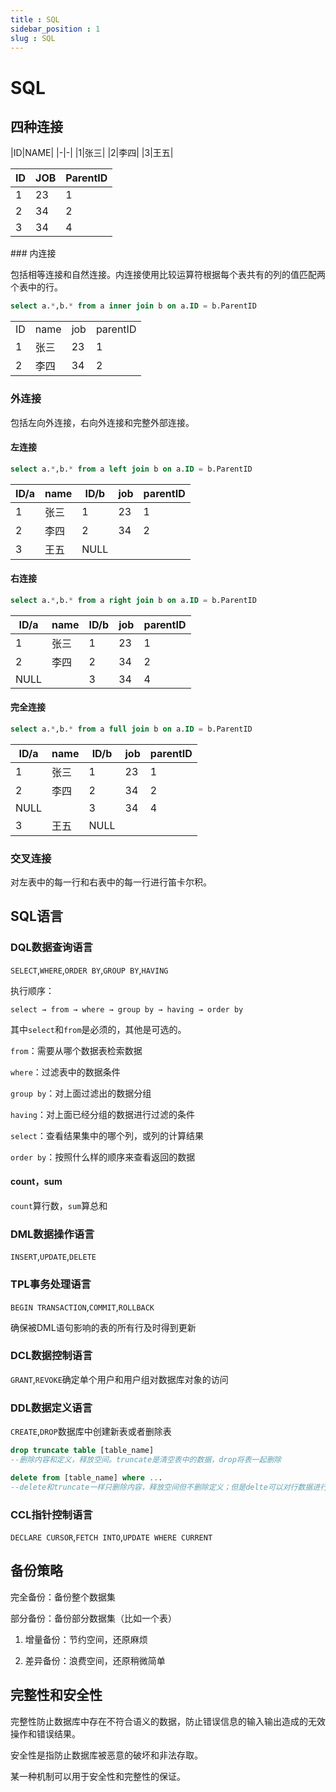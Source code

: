 ```yaml
---
title : SQL
sidebar_position : 1
slug : SQL
---
```

# SQL

## 四种连接
<Multi>
|ID|NAME|
|-|-|
|1|张三|
|2|李四|
|3|王五|

|ID|JOB|ParentID|
|-|-|-|
|1|23|1|
|2|34|2|
|3|34|4|
</Multi>
### 内连接

包括相等连接和自然连接。内连接使用比较运算符根据每个表共有的列的值匹配两个表中的行。

```SQL
select a.*,b.* from a inner join b on a.ID = b.ParentID
```

|||||
|-|-|-|-|
|ID|name|job|parentID|
|1|张三|23|1|
|2|李四|34|2|

### 外连接

包括左向外连接，右向外连接和完整外部连接。

#### 左连接

```SQL
select a.*,b.* from a left join b on a.ID = b.ParentID
```

|ID/a|name|ID/b|job|parentID|
|-|-|-|-|-|
|1|张三|1|23|1|
|2|李四|2|34|2|
|3|王五|NULL|||

#### 右连接

```SQL
select a.*,b.* from a right join b on a.ID = b.ParentID
```

|ID/a|name|ID/b|job|parentID|
|-|-|-|-|-|
|1|张三|1|23|1|
|2|李四|2|34|2|
|NULL||3|34|4|

#### 完全连接

```SQL
select a.*,b.* from a full join b on a.ID = b.ParentID
```

|ID/a|name|ID/b|job|parentID|
|-|-|-|-|-|
|1|张三|1|23|1|
|2|李四|2|34|2|
|NULL||3|34|4|
|3|王五|NULL|||

### 交叉连接

对左表中的每一行和右表中的每一行进行笛卡尔积。

## SQL语言

### DQL数据查询语言

`SELECT`,`WHERE`,`ORDER BY`,`GROUP BY`,`HAVING`

执行顺序：

`select → from → where → group by → having → order by`

其中`select`和`from`是必须的，其他是可选的。

`from`：需要从哪个数据表检索数据

`where`：过滤表中的数据条件

`group by`：对上面过滤出的数据分组

`having`：对上面已经分组的数据进行过滤的条件

`select`：查看结果集中的哪个列，或列的计算结果

`order by`：按照什么样的顺序来查看返回的数据



#### count，sum

`count`算行数，`sum`算总和

### DML数据操作语言

`INSERT`,`UPDATE`,`DELETE`

### TPL事务处理语言

`BEGIN TRANSACTION`,`COMMIT`,`ROLLBACK`

确保被DML语句影响的表的所有行及时得到更新

### DCL数据控制语言

`GRANT`,`REVOKE`确定单个用户和用户组对数据库对象的访问

### DDL数据定义语言

`CREATE`,`DROP`数据库中创建新表或者删除表

```SQL
drop truncate table [table_name]
--删除内容和定义，释放空间。truncate是清空表中的数据，drop将表一起删除
```

```SQL
delete from [table_name] where ...
--delete和truncate一样只删除内容，释放空间但不删除定义；但是delte可以对行数据进行删除，也可以对整表数据进行删除
```

### CCL指针控制语言

`DECLARE CURSOR`,`FETCH INTO`,`UPDATE WHERE CURRENT`

## 备份策略

完全备份：备份整个数据集

部分备份：备份部分数据集（比如一个表）

1. 增量备份：节约空间，还原麻烦

2. 差异备份：浪费空间，还原稍微简单

## 完整性和安全性

完整性防止数据库中存在不符合语义的数据，防止错误信息的输入输出造成的无效操作和错误结果。

安全性是指防止数据库被恶意的破坏和非法存取。

某一种机制可以用于安全性和完整性的保证。



